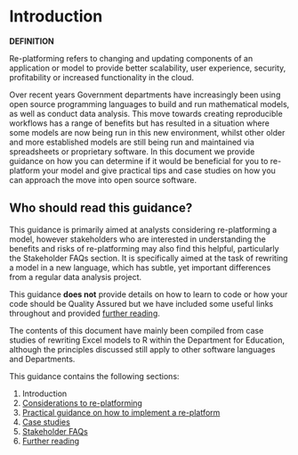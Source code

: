 # Introduction

:::: {.infoboxblue .info data-latex="info"}
**DEFINITION**

Re-platforming refers to changing and updating components of an application or model to provide better scalability, user experience, security, profitability or increased functionality in the cloud.

::::

Over recent years Government departments have increasingly been using open source programming languages to build and run mathematical models, as well as conduct data analysis. This move towards creating reproducible workflows has a range of benefits but has resulted in a situation where some models are now being run in this new environment, whilst other older and more established models are still being run and maintained via spreadsheets or proprietary software. In this document we provide guidance on how you can determine if it would be beneficial for you to re-platform your model and give practical tips and case studies on how you can approach the move into open source software.

##  Who should read this guidance?

This guidance is primarily aimed at analysts considering re-platforming a model, however stakeholders who are interested in understanding the benefits and risks of re-platforming may also find this helpful, particularly the Stakeholder FAQs section. It is specifically aimed at the task of rewriting a model in a new language, which has subtle, yet important differences from a regular data analysis project. 

This guidance **does not** provide details on how to learn to code or how your code should be Quality Assured but we have included some useful links throughout and provided [further reading](#further_reading). 

The contents of this document have mainly been compiled from case studies of rewriting Excel models to R within the Department for Education, although the principles discussed still apply to other software languages and Departments.

This guidance contains the following sections:

1.	Introduction
2.  [Considerations to re-platforming](#Considerations) 
3.	[Practical guidance on how to implement a re-platform](#practical)
4.	[Case studies](#case_studies)
5.  [Stakeholder FAQs](#stakeholder)
6.	[Further reading](#further_reading)
